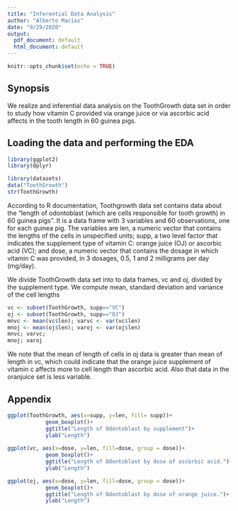 ```yaml
---
title: "Inferential Data Analysis"
author: "Alberto Macías"
date: "9/29/2020"
output:
  pdf_document: default
  html_document: default
---
```


```r
knitr::opts_chunk$set(echo = TRUE)
```

## Synopsis

We realize and inferential data analysis on the ToothGrowth data set in order to study how vitamin C provided via orange juice or via ascorbic acid affects in the tooth length in 60 guinea pigs.

## Loading the data and performing the EDA

```r
library(ggplot2)
library(dplyr)
```


```r
library(datasets)
data("ToothGrowth")
str(ToothGrowth)
```

According to R documentation, Toothgrowth data set contains data about the "length of odontoblast (which are cells responsible for tooth growth) in 60 guinea pigs". It is a data frame with 3 variables and 60 observations, one for each guinea pig. The variables are len, a numeric vector that contains the lengths of the cells in unspecified units; supp, a two level factor that indicates the supplement type of vitamin C: orange juice (OJ) or ascorbic acid (VC); and dose, a numeric vector that contains the dosage in which vitamin C was provided, in  3 dosages, 0.5, 1 and 2 milligrams per day (mg/day).

We divide ToothGrowth data set into to data frames, vc and oj, divided by the supplement type. We compute mean, standard deviation and variance of the cell lengths

```r
vc <- subset(ToothGrowth, supp=="VC")
oj <- subset(ToothGrowth, supp=="OJ")
mnvc <- mean(vc$len); varvc <- var(vc$len)
mnoj <- mean(oj$len); varoj <- var(oj$len)
mnvc; varvc;
mnoj; varoj

```
We note that the mean of length of cells in oj data is greater than mean of length in vc, which could indicate that the orange juice supplement of vitamin c affects more to cell length than ascorbic acid. Also that data in the oranjuice set is less variable.





## Appendix



```r

ggplot(ToothGrowth, aes(x=supp, y=len, fill= supp))+
            geom_boxplot()+
            ggtitle("Length of Odontoblast by supplement")+
            ylab("Length")
            
ggplot(vc, aes(x=dose, y=len, fill=dose, group = dose))+
            geom_boxplot()+
            ggtitle("Length of Odontoblast by dose of ascorbic acid.")+
            ylab("Length")

ggplot(oj, aes(x=dose, y=len, fill=dose, group = dose))+
            geom_boxplot()+
            ggtitle("Length of Odontoblast by dose of orange juice.")+
            ylab("Length")

```